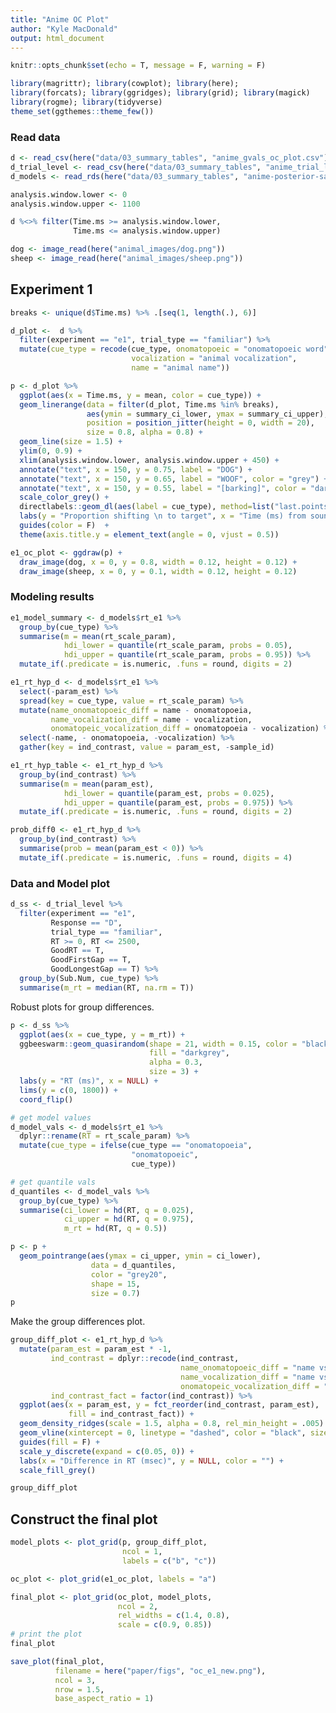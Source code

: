 ```yaml
---
title: "Anime OC Plot"
author: "Kyle MacDonald"
output: html_document
---
```


```r
knitr::opts_chunk$set(echo = T, message = F, warning = F)
```

```r
library(magrittr); library(cowplot); library(here); 
library(forcats); library(ggridges); library(grid); library(magick)
library(rogme); library(tidyverse)
theme_set(ggthemes::theme_few())
```

### Read data

```r
d <- read_csv(here("data/03_summary_tables", "anime_gvals_oc_plot.csv"))
d_trial_level <- read_csv(here("data/03_summary_tables", "anime_trial_level.csv"))
d_models <- read_rds(here("data/03_summary_tables", "anime-posterior-samples.rds"))
```

```r
analysis.window.lower <- 0
analysis.window.upper <- 1100

d %<>% filter(Time.ms >= analysis.window.lower, 
              Time.ms <= analysis.window.upper)
```

```r
dog <- image_read(here("animal_images/dog.png"))
sheep <- image_read(here("animal_images/sheep.png"))
```


## Experiment 1

```r
breaks <- unique(d$Time.ms) %>% .[seq(1, length(.), 6)]

d_plot <-  d %>% 
  filter(experiment == "e1", trial_type == "familiar") %>% 
  mutate(cue_type = recode(cue_type, onomatopoeic = "onomatopoeic word",
                           vocalization = "animal vocalization",
                           name = "animal name"))
```


```r
p <- d_plot %>% 
  ggplot(aes(x = Time.ms, y = mean, color = cue_type)) +
  geom_linerange(data = filter(d_plot, Time.ms %in% breaks), 
                 aes(ymin = summary_ci_lower, ymax = summary_ci_upper),
                 position = position_jitter(height = 0, width = 20),
                 size = 0.8, alpha = 0.8) +
  geom_line(size = 1.5) +
  ylim(0, 0.9) +
  xlim(analysis.window.lower, analysis.window.upper + 450) +
  annotate("text", x = 150, y = 0.75, label = "DOG") +
  annotate("text", x = 150, y = 0.65, label = "WOOF", color = "grey") +
  annotate("text", x = 150, y = 0.55, label = "[barking]", color = "darkgrey") +
  scale_color_grey() +
  directlabels::geom_dl(aes(label = cue_type), method=list("last.points")) +
  labs(y = "Proportion shifting \n to target", x = "Time (ms) from sound onset") +
  guides(color = F)  +
  theme(axis.title.y = element_text(angle = 0, vjust = 0.5))

e1_oc_plot <- ggdraw(p) + 
  draw_image(dog, x = 0, y = 0.8, width = 0.12, height = 0.12) +
  draw_image(sheep, x = 0, y = 0.1, width = 0.12, height = 0.12)
```

### Modeling results

```r
e1_model_summary <- d_models$rt_e1 %>% 
  group_by(cue_type) %>% 
  summarise(m = mean(rt_scale_param),
            hdi_lower = quantile(rt_scale_param, probs = 0.05),
            hdi_upper = quantile(rt_scale_param, probs = 0.95)) %>% 
  mutate_if(.predicate = is.numeric, .funs = round, digits = 2)
```

```r
e1_rt_hyp_d <- d_models$rt_e1 %>% 
  select(-param_est) %>% 
  spread(key = cue_type, value = rt_scale_param) %>% 
  mutate(name_onomatopoeic_diff = name - onomatopoeia,
         name_vocalization_diff = name - vocalization,
         onomatopeic_vocalization_diff = onomatopoeia - vocalization) %>% 
  select(-name, - onomatopoeia, -vocalization) %>% 
  gather(key = ind_contrast, value = param_est, -sample_id) 

e1_rt_hyp_table <- e1_rt_hyp_d %>% 
  group_by(ind_contrast) %>% 
  summarise(m = mean(param_est),
            hdi_lower = quantile(param_est, probs = 0.025),
            hdi_upper = quantile(param_est, probs = 0.975)) %>% 
  mutate_if(.predicate = is.numeric, .funs = round, digits = 2)

prob_diff0 <- e1_rt_hyp_d %>% 
  group_by(ind_contrast) %>% 
  summarise(prob = mean(param_est < 0)) %>% 
  mutate_if(.predicate = is.numeric, .funs = round, digits = 4)
```

### Data and Model plot

```r
d_ss <- d_trial_level %>% 
  filter(experiment == "e1",
         Response == "D", 
         trial_type == "familiar",
         RT >= 0, RT <= 2500,
         GoodRT == T,
         GoodFirstGap == T,
         GoodLongestGap == T) %>% 
  group_by(Sub.Num, cue_type) %>% 
  summarise(m_rt = median(RT, na.rm = T))
```

Robust plots for group differences.

```r
p <- d_ss %>% 
  ggplot(aes(x = cue_type, y = m_rt)) +
  ggbeeswarm::geom_quasirandom(shape = 21, width = 0.15, color = "black", 
                               fill = "darkgrey",
                               alpha = 0.3,
                               size = 3) + 
  labs(y = "RT (ms)", x = NULL) +
  lims(y = c(0, 1800)) +
  coord_flip()

# get model values
d_model_vals <- d_models$rt_e1 %>% 
  dplyr::rename(RT = rt_scale_param) %>% 
  mutate(cue_type = ifelse(cue_type == "onomatopoeia", 
                           "onomatopoeic", 
                           cue_type))

# get quantile vals
d_quantiles <- d_model_vals %>% 
  group_by(cue_type) %>% 
  summarise(ci_lower = hd(RT, q = 0.025),
            ci_upper = hd(RT, q = 0.975),
            m_rt = hd(RT, q = 0.5))

p <- p + 
  geom_pointrange(aes(ymax = ci_upper, ymin = ci_lower), 
                  data = d_quantiles,
                  color = "grey20",
                  shape = 15,
                  size = 0.7)
p
```

Make the group differences plot.

```r
group_diff_plot <- e1_rt_hyp_d %>% 
  mutate(param_est = param_est * -1, 
         ind_contrast = dplyr::recode(ind_contrast, 
                                      name_onomatopoeic_diff = "name vs. onomatopeia",
                                      name_vocalization_diff = "name vs. vocalization",
                                      onomatopeic_vocalization_diff = "onomatopeia vs. vocalization"),
         ind_contrast_fact = factor(ind_contrast)) %>% 
  ggplot(aes(x = param_est, y = fct_reorder(ind_contrast, param_est), 
             fill = ind_contrast_fact)) + 
  geom_density_ridges(scale = 1.5, alpha = 0.8, rel_min_height = .005) +
  geom_vline(xintercept = 0, linetype = "dashed", color = "black", size = 1) +
  guides(fill = F) +
  scale_y_discrete(expand = c(0.05, 0)) +
  labs(x = "Difference in RT (msec)", y = NULL, color = "") +
  scale_fill_grey()

group_diff_plot
```

## Construct the final plot

```r
model_plots <- plot_grid(p, group_diff_plot, 
                         ncol = 1,
                         labels = c("b", "c"))

oc_plot <- plot_grid(e1_oc_plot, labels = "a")

final_plot <- plot_grid(oc_plot, model_plots, 
                        ncol = 2,
                        rel_widths = c(1.4, 0.8),
                        scale = c(0.9, 0.85))
# print the plot
final_plot
```

```r
save_plot(final_plot, 
          filename = here("paper/figs", "oc_e1_new.png"), 
          ncol = 3,
          nrow = 1.5,
          base_aspect_ratio = 1)
```

